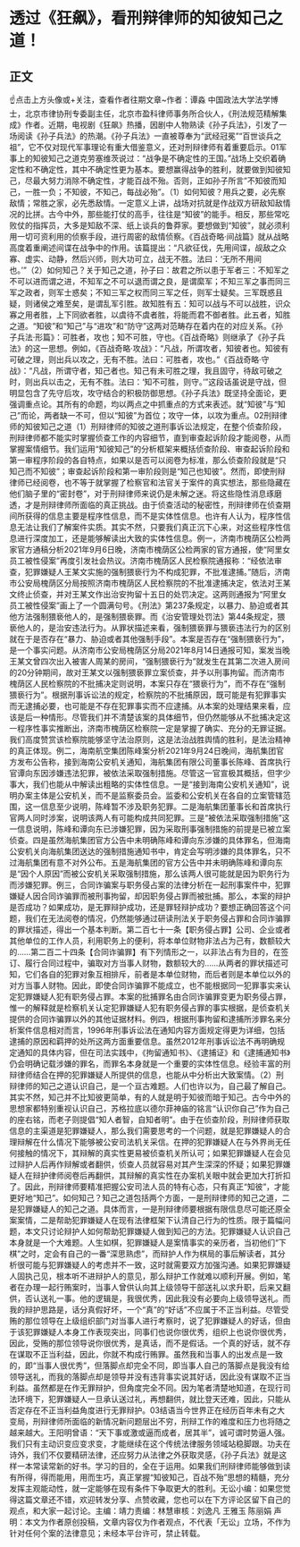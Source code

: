 # 透过《狂飙》，看刑辩律师的知彼知己之道！
## 正文
☝点击上方头像或+关注，查看作者往期文章~作者：谭淼 中国政法大学法学博士，北京市律协刑专委副主任，北京市盈科律师事务所合伙人，《刑法规范精解集成》作者。近期，电视剧《狂飙》热播，因剧中人物熟读《孙子兵法》，引发了一场阅读《孙子兵法》的热潮。《孙子兵法》一直被尊奉为“武经冠冕”“百世谈兵之祖”，它不仅对现代军事理论有重大借鉴意义，还对刑辩律师有着重要启示。01军事上的知彼知己之道克劳塞维茨说过：“战争是不确定性的王国。”战场上交织着确定性和不确定性，其中不确定性更为基本。要想赢得战争的胜利，就要做到知彼知己，尽最大努力消除不确定性，才能百战不殆。否则，正如孙子所言”不知彼而知己，一胜一负；不知彼，不知己，每战必殆”。（1）如何知彼？用兵之要，必先察敌情；常胜之家，必先悉敌情。一定意义上讲，战场对抗就是作战双方研敌知敌情况的比拼。古今中外，那些能打仗的高手，往往是“知彼”的能手。相反，那些常吃败仗的指挥员，大多是知敌不深、纸上谈兵的鲁莽家。要想做到“知彼”，就必须利用一切可资利用的侦察手段，进行周密的敌情侦察。《百战奇略·间战篇》就从战略高度着重阐述间谍在战争中的作用。该篇提出：“凡欲征伐，先用间谍，觇敌之众寡、虚实、动静，然后兴师，则大功可立，战无不胜。法曰：‘无所不用间也。’”（2）如何知己？关于知己之道，孙子曰：故君之所以患于军者三：不知军之不可以进而谓之进，不知军之不可以退而谓之良，是谓縻军；不知三军之事而同三军之政者，则军士惑矣；不知三军之权而同三军之任，则军士疑矣。三军既惑且疑，则诸侯之难至矣，是谓乱军引胜。故知胜有五：知可以战与不可以战胜，识众寡之用者胜，上下同欲者胜，以虞待不虞者胜，将能而君不御者胜。此五者，知胜之道。“知彼”和“知己”与“进攻”和“防守”这两对范畴存在着内在的对应关系。《孙子兵法·形篇》：可胜者，攻也；知不可胜，守也。《百战奇略》则继承了《孙子兵法》的这一思想。例如，《百战奇略·攻战》：“凡战，所谓攻者，知彼者也。知彼有可破之理，则出兵以攻之，无有不胜。法曰：可胜者，攻也。”《百战奇略·守战》：“凡战，所谓守者，知己者也。知己有未可胜之理，我且固守，待敌可破之时，则出兵以击之，无有不胜。法曰：‘知不可胜，则守。’”这段话虽说是守战，但明显包含了先守后攻，攻守结合的积极防御思想。《孙子兵法》既坚持全面论，更强调重点论。其所有的命题，均以两点之中抓重点的方式来表述。就“知彼”与“知己”而论，两者缺一不可，但以“知彼”为首位；攻守一体，以攻为重点。02刑辩律师的知彼知己之道（1）刑辩律师的知彼之道刑事诉讼法规定，在整个侦查阶段，刑辩律师都不能实时掌握侦查工作的内容细节，直到审查起诉阶段才能阅卷，从而掌握案情细节。我们运用“知彼知己”的分析框架来概括侦查阶段、审查起诉阶段和第一审程序阶段的各自特点，如果以是否可以阅卷为标准，那么侦查阶段就是“只知己而不知彼”；审查起诉阶段和第一审阶段则是“知己也知彼”。然而，即使刑辩律师已经阅卷，也不等于就掌握了检察官和法官关于案件的真实想法，那些隐藏在他们脑子里的“密封卷”，对于刑辩律师来说仍是未解之迷。将这些隐性消息琢磨透，才是刑辩律师所面临的真正挑战。由于侦查活动的秘密性，刑辩律师在侦查期间所获得的信息主要是程序性信息，而不是实体性信息。也许有人认为，程序性信息无法让我们了解案件实质。其实不然，只要我们真正沉下心来，对这些程序性信息进行深度加工，还是能够解读出大致的实体性信息。例一，济南市槐荫区公检两家官方通稿分析2021年9月6日晚，济南市槐荫区公检两家的官方通报，使“阿里女员工被性侵案”再度引发社会热议。济南市槐荫区人民检察院通报称：“经依法审查，犯罪嫌疑人王某文实施的强制猥亵行为不构成犯罪，不批准逮捕。”随后，济南市公安局槐荫区分局按照济南市槐荫区人民检察院的不批准逮捕决定，依法对王某文终止侦查，并对王某文作出治安拘留十五日的处罚决定。这两则通报为“阿里女员工被性侵案”画上了一个圆满句号。《刑法》第237条规定，以暴力、胁迫或者其他方法强制猥亵他人的，是强制猥亵罪。而《治安管理处罚法》第44条规定，猥亵他人的，是治安违法行为。从罪状描述来看，强制猥亵罪与猥亵违法行为的区别就在于是否存在“暴力、胁迫或者其他强制手段”。本案是否存在“强制猥亵行为”，是一个事实问题。从济南市公安局槐荫区分局2021年8月14日通报可知，案发当晚王某文曾四次出入被害人周某的房间，“强制猥亵行为”就发生在其第二次进入房间的20分钟期间，故对王某文以强制猥亵罪立案侦查，并予以刑事拘留。而济南市槐荫区人民检察院的不批捕决定则说明，本案只存在“猥亵行为”，而不存在“强制猥亵行为”。根据刑事诉讼法的规定，检察院的不批捕原因，既可能是有犯罪事实而无逮捕必要，也可能是不存在犯罪事实而不应逮捕。从本案的处理结果来看，应该是后一种情形。尽管我们并不清楚该案的具体细节，但仍然能够从不批捕决定这一程序性事实推断出，济南市槐荫区检察院一定是掌握了确实、充分的无罪证据。我们高度赞赏该检察院能够坚守法治原则，这是法治战胜舆情的胜利，是法治精神的真正体现。例二，海南航空集团陈峰案分析2021年9月24日晚间，海航集团官方发布公告称，接到海南公安机关通知，海航集团有限公司董事长陈峰、首席执行官谭向东因涉嫌违法犯罪，被依法采取强制措施。尽管这一官宣极其概括，但字少事大，我们也能从中解读出粗略的实体性信息。一是“接到海南公安机关通知”，说明办案主体是公安机关，而不是监察委员会。监委和公安机关在各自的立案管辖范围，这一信息至少说明，陈峰暂不涉及职务犯罪。二是海航集团董事长和首席执行官两人同时涉案，说明该两人有可能构成共同犯罪。三是“被依法采取强制措施”这一信息说明，陈峰和谭向东已涉嫌犯罪，因为采取刑事强制措施的前提是已被立案侦查。四是虽然海航集团官方公告中未明确陈峰和谭向东涉嫌的具体罪名，但海南公安机关向海航集团送达的强制措施通知书中，肯定会写明涉嫌的具体罪名，只不过海航集团有意不对外公布。五是海航集团的官方公告中并未明确陈峰和谭向东是“因个人原因”而被公安机关采取强制措施，那么该两人很可能就是因为职务行为而涉嫌犯罪。例三，合同诈骗案与职务侵占案的法律分析在一起刑事案件中，犯罪嫌疑人因合同诈骗罪而被刑事拘留，却因职务侵占罪而被批捕。那么，本案的辩护是否成功？如果成功，是无罪辩护成功，还是罪轻辩护成功？要想正确回答这个问题，我们在无法阅卷的情况，仍然能够通过研读刑法关于职务侵占罪和合同诈骗罪的罪状描述，得出一个基本判断。第二百七十一条【职务侵占罪】公司、企业或者其他单位的工作人员，利用职务上的便利，将本单位财物非法占为己有，数额较大的……第二百二十四条【合同诈骗罪】有下列情形之一，以非法占有为目的，在签订、履行合同过程中，骗取对方当事人财物，数额较大的……从两者的罪状描述可知，它们各自的犯罪对象互相排斥，前者是本单位财物，而后者则是本单位以外的对方当事人财物。因此，即使合同诈骗罪不能成立，也不能根据同一犯罪事实来认定犯罪嫌疑人犯有职务侵占罪。本案的批捕罪名由合同诈骗罪变更为职务侵占罪，惟一的解释就是检察机关认定犯罪嫌疑人犯有职务侵占罪的事实根据，是侦查机关提供的合同诈骗罪以外的其他证据材料。例四，根据刑事拘留和逮捕所涉罪名来分析案件信息相对而言，1996年刑事诉讼法在通知内容方面规定得更为详细，包括逮捕的原因和羁押的处所这两方面重要信息。虽然2012年刑事诉讼法不再明确规定通知的具体内容，但在司法实践中，《拘留通知书》、《逮捕证》和《逮捕通知书》仍会明确记载涉嫌的罪名，而罪名本身就是一个重要的实体性信息。经验丰富的刑辩律师结合在押的犯罪嫌疑人所提供的信息，也能从中分析出大致案情。（2）刑辩律师的知己之道认识自己，是一个亘古难题。人们也许以为，自己最了解自己。其实不然，知己并不比知彼更简单，有的人就是明于知彼而暗于知己。古今中外的思想家都特别重视认识自己，苏格拉底以德尔菲神庙的铭言“认识你自己”作为自己的座右铭，而老子则提倡“知人者智，自知者明”。由于在侦查阶段，刑辩律师获取信息的主渠道是犯罪嫌疑人，那么我们需要思考的一个问题，就是犯罪嫌疑人的合理辩解在什么情况下能够被公安司法机关采信。在押的犯罪嫌疑人在与外界尚无任何接触的情况下，其辩解的真实性更易被侦查机关所认可；如果犯罪嫌疑人在会见过辩护人后再作辩解或者翻供，侦查人员就容易对其产生深深的怀疑；如果犯罪嫌疑人在辩护律师阅卷后再翻供，其辩解的真实性在办案机关眼中就会更加大打折扣了。因此，刑辩律师要精准把握公安司法人员的特有心态，只有真正“知彼”，才能更好地“知己”。如何知己？知己之道包括两个方面，一是刑辩律师的知己之道，二是犯罪嫌疑人的知己之道。具体而言，一是刑辩律师要根据有限信息尽可能还原全案案情，二是帮助犯罪嫌疑人在现有法律框架下认清自己行为的性质。限于篇幅问题，本文只讨论辩护人如何帮助犯罪嫌疑人做到知己的方法。犯罪嫌疑人认识自己本身就是一个大难题。人生如棋，犯罪嫌疑人是案情事实的亲历者，当初他们“下棋”之时，定会有自己的一番“深思熟虑”，而辩护人作为棋局的事后解读者，其分析很可能与犯罪嫌疑人的考虑并不一致，这时就需要双方加强沟通。如果犯罪嫌疑人固执己见，根本听不进辩护人的意见，那么辩护工作就难以顺利开展。例如，笔者在办理一起行贿案时，当事人曾供认向其上级领导干部送礼以求升职，后来又翻供，否认送礼一事。他的逻辑是，我很优秀，因此我没有必要向上级领导送礼。而我的辩护思路是，话分真假好坏，一个“真”的“好话”不应属于不正当利益。尽管受贿的那位领导在上级组织部门对当事人进行考察时，说了犯罪嫌疑人的好话，但由于该犯罪嫌疑人本身工作表现突出，同事们也说你很优秀，组织上也说你很优秀，因此，受贿的那位领导说你很优秀，是真话，而不是假话。一个真的好话，就不存在谋取不正当利益，因此，你就不构成行贿罪。虽然我和当事人的出发点是一致的，即“当事人很优秀”，但落脚点却完全不同，即当事人自己的落脚点是我没有给领导送礼，而我的落脚点却是领导并没有违背事实说其好话，因此没有谋取不正当利益。虽然都是在作无罪辩护，但角度完全不同。因为笔者清楚地知道，在现行司法环境下，犯罪嫌疑人一旦承认送过礼，再想翻供，就比登天还难，因此，只能从否定存在不正当利益角度进行无罪辩护。03结语当今世界正在经历百年未有之大变局，刑辩律师所面临的新情况新问题层出不穷，刑辩工作的难度和压力也将随之越来越大。王阳明曾语：“天下事或激或逼而成者，居其半”，诚可谓时势逼人强。我们只有主动识变应变求变，才能继续在这个传统法律服务领域站稳脚跟。功夫在诗外，我们不仅要精研法律，还应努力从法律之外获取灵感，《孙子兵法》就是这样一本常读常新的好书。学习的目的，全在于运用。如果我们刑辩律师能够做到读有所得，得而能用，用而生巧，真正掌握“知彼知己，百战不殆”思想的精髓，充分发挥主观能动性，就一定能够在现有条件下争取更大的胜利。无讼小编：如果您觉得这篇文章还不错，欢迎转发分享、点赞收藏，您也可以在下方评论区留下自己的观点，和大家一起讨论。主编：靖力责编：林慧审核：刘逸凡 王雅玉 陈丽娟 声明：本文为作者原创投稿，文章内容仅为作者观点，不代表「无讼」立场，不作为针对任何个案的法律意见；未经本平台许可，禁止转载。